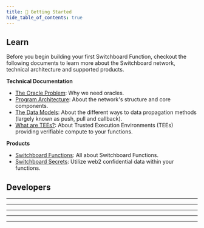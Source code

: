 ```yaml
---
title: 🚀 Getting Started
hide_table_of_contents: true
---
```



## Learn

Before you begin building your first Switchboard Function, checkout the following 
documents to learn more about the Switchboard network, technical architecture and 
supported products.

**Technical Documentation**

- [The Oracle Problem](/the-oracle-problem): Why we need oracles.
- [Program Architecture](/architecture): About the network's structure and core components.
- [The Data Models](/data): About the different ways to data propagation methods (largely known as push, pull and callback).
- [What are TEEs?](/tee): About Trusted Execution Environments (TEEs) providing verifiable compute to your functions.

**Products**

- [Switchboard Functions](/functions): All about Switchboard Functions.
- [Switchboard Secrets](/secrets): Utilize web2 confidential data within your functions.

## Developers

<Tabs groupId="switchboard-supported-sdks">
  <TabItem
    value="solana"
    label="&nbsp;Solana"
    attributes={{ className: "navbar_icon__solana" }}
  >
    <SdkCard sdk="solana" />
    <hr />
    <SolanaAddresses />
  </TabItem>
  <TabItem
    value="evm"
    label="&nbsp;EVM"
    attributes={{ className: "navbar_icon__solidity" }}
  >
    <SdkCard sdk="evm" />
    <hr />
    <EvmAddresses />
  </TabItem>
  <TabItem
    value="aptos"
    label="&nbsp;Aptos"
    attributes={{ className: "navbar_icon__aptos" }}
  >
    <SdkCard sdk="aptos" />
    <hr />
    <AptosAddresses />
  </TabItem>
  <TabItem
    value="sui"
    label="&nbsp;Sui"
    attributes={{ className: "navbar_icon__sui" }}
  >
    <SdkCard sdk="sui" />
    <hr />
    <SuiAddresses />
  </TabItem>
  <TabItem
    value="near"
    label="&nbsp;NEAR"
    attributes={{ className: "navbar_icon__near" }}
  >
    <SdkCard sdk="near" />
    <hr />
    <NearAddresses />
  </TabItem>
</Tabs>
